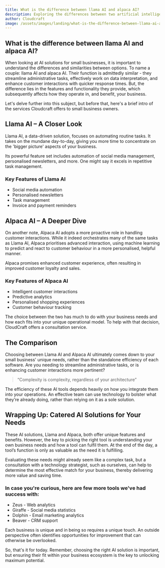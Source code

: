 ```yaml
---
title: What is the difference between llama AI and alpaca AI?
description: Exploring the differences between two artificial intelligence solutions geared toward small businesses - llama AI and alpaca AI.
author: Cloudcraft
image: /assets/images/landing/what-is-the-difference-between-llama-ai-and-alpaca-ai.jpg
---
```


## What is the difference between llama AI and alpaca AI?

When looking at AI solutions for small businesses, it is important to understand the differences and similarities between options. To name a couple: llama AI and alpaca AI. Their function is admittedly similar - they streamline administrative tasks, effectively work on data interpretation, and enhance customer interactions with quicker response times. But, the difference lies in the features and functionality they provide, which subsequently affects how they operate in, and benefit, your business.

Let's delve further into this subject, but before that, here's a brief intro of the services Cloudcraft offers to small business owners.

<ServicesBlurb />

## Llama AI – A Closer Look

Llama AI, a data-driven solution, focuses on automating routine tasks. It takes on the mundane day-to-day, giving you more time to concentrate on the 'bigger picture' aspects of your business.

Its powerful feature set includes automation of social media management, personalised newsletters, and more. One might say it excels in repetitive task management.

### Key Features of Llama AI 

 * Social media automation
 * Personalised newsletters
 * Task management
 * Invoice and payment reminders

## Alpaca AI – A Deeper Dive

On another note, Alpaca AI adopts a more proactive role in handling customer interactions. While it indeed orchestrates many of the same tasks as Llama AI, Alpaca prioritises advanced interaction, using machine learning to predict and react to customer behaviour in a more personalised, helpful manner.

Alpaca promises enhanced customer experience, often resulting in improved customer loyalty and sales.

### Key Features of Alpaca AI

 * Intelligent customer interactions
 * Predictive analytics
 * Personalised shopping experiences
 * Customer behaviour tracking

The choice between the two has much to do with your business needs and how each fits into your unique operational model. To help with that decision, CloudCraft offers a consultation service.

<GetStartedBlurb />

## The Comparison

Choosing between Llama AI and Alpaca AI ultimately comes down to your small business' unique needs, rather than the standalone efficiency of each software. Are you needing to streamline administrative tasks, or is enhancing customer interactions more pertinent?

<blockquote>“Complexity is complexity, regardless of your architecture”</blockquote>

The efficiency of these AI tools depends heavily on how you integrate them into your operations. An effective team can use technology to bolster what they’re already doing, rather than relying on it as a sole solution.

## Wrapping Up: Catered AI Solutions for Your Needs

These AI solutions, Llama and Alpaca, both offer unique features and benefits. However, the key to picking the right tool is understanding your own business needs and how a tool can fulfil them. At the end of the day, a tool’s function is only as valuable as the need it is fulfilling.

Evaluating these needs might already seem like a complex task, but a consultation with a technology strategist, such as ourselves, can help to determine the most effective match for your business, thereby delivering more value and saving time.

### In case you're curious, here are few more tools we've had success with:

 * Zeus - Web analytics
 * Giraffe - Social media statistics
 * Dolphin - Email marketing analytics
 * Beaver - CRM support

Each business is unique and in being so requires a unique touch. An outside perspective often identifies opportunities for improvement that can otherwise be overlooked.

So, that's it for today. Remember, choosing the right AI solution is important, but ensuring their fit within your business ecosystem is the key to unlocking maximum potential.